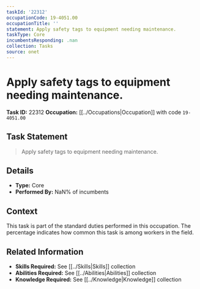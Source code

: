 ```yaml
---
taskId: '22312'
occupationCode: 19-4051.00
occupationTitle: ''
statement: Apply safety tags to equipment needing maintenance.
taskType: Core
incumbentsResponding: .nan
collection: Tasks
source: onet
---
```

# Apply safety tags to equipment needing maintenance.

**Task ID:** 22312
**Occupation:** [[../Occupations|Occupation]] with code `19-4051.00`

## Task Statement

> Apply safety tags to equipment needing maintenance.

## Details

- **Type:** Core
- **Performed By:** NaN% of incumbents

## Context

This task is part of the standard duties performed in this occupation. The percentage indicates how common this task is among workers in the field.

## Related Information

- **Skills Required:** See [[../Skills|Skills]] collection
- **Abilities Required:** See [[../Abilities|Abilities]] collection
- **Knowledge Required:** See [[../Knowledge|Knowledge]] collection
